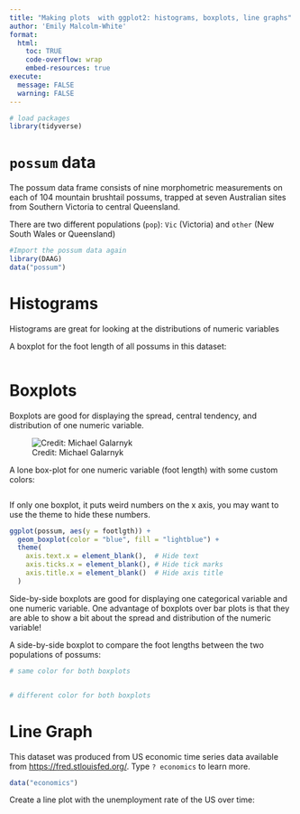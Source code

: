 ```yaml
---
title: "Making plots  with ggplot2: histograms, boxplots, line graphs"
author: 'Emily Malcolm-White'
format:
  html: 
    toc: TRUE
    code-overflow: wrap
    embed-resources: true
execute: 
  message: FALSE
  warning: FALSE
---
```



```r
# load packages
library(tidyverse)
```

# `possum` data

The possum data frame consists of nine morphometric measurements on each of 104 mountain brushtail possums, trapped at seven Australian sites from Southern Victoria to central Queensland.

There are two different populations (`pop`):  `Vic` (Victoria) and `other` (New South Wales or Queensland)

```r
#Import the possum data again
library(DAAG)
data("possum")
```


# Histograms

:::callout-tip
Histograms are great for looking at the distributions of numeric variables
:::

A boxplot for the foot length of all possums in this dataset: 

```r

```


# Boxplots

:::callout-tip
Boxplots are good for displaying the spread, central tendency, and distribution of one numeric variable. 
:::

![Credit: Michael Galarnyk](https://miro.medium.com/max/9000/1*2c21SkzJMf3frPXPAR_gZA.png)

A lone box-plot for one numeric variable (foot length) with some custom colors: 

```r

```

:::{callout-tip}

If only one boxplot, it puts weird numbers on the x axis, you may want to use the theme to hide these numbers. 

```r
ggplot(possum, aes(y = footlgth)) +
  geom_boxplot(color = "blue", fill = "lightblue") +
  theme(
    axis.text.x = element_blank(),  # Hide text
    axis.ticks.x = element_blank(), # Hide tick marks
    axis.title.x = element_blank()  # Hide axis title
  )
```

:::

:::callout-tip
Side-by-side boxplots are good for displaying one categorical variable and one numeric variable. One advantage of boxplots over bar plots is that they are able to show a bit about the spread and distribution of the numeric variable! 
:::

A side-by-side boxplot to compare the foot lengths between the two populations of possums: 

```r
# same color for both boxplots


# different color for both boxplots

```

# Line Graph

This dataset was produced from US economic time series data available from [https://fred.stlouisfed.org/](https://fred.stlouisfed.org/). Type `? economics` to learn more. 

```r
data("economics")
```

Create a line plot with the unemployment rate of the US over time: 

```r

```

